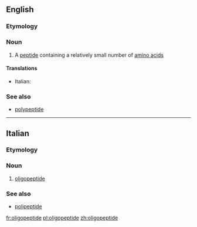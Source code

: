 ==English==

===Etymology===
{{prefix|oligo|peptide}}

===Noun===
{{wikipedia}}
{{en-noun}}

# {{biochemistry}} A [[peptide]] containing a relatively small number of [[amino acid]]s

====Translations====
{{trans-top|peptide containing a relatively small number of amino acids}}
* Italian: {{t-|it|oligopeptide|m}}
{{trans-mid}}
{{trans-bottom}}

===See also===
* [[polypeptide]]

----

==Italian==

===Etymology===
{{prefix|oligo|peptide|lang=it}}

===Noun===
{{it-noun|oligopeptid|m|e|i}}

# {{biochemistry|lang=it}} [[#English|oligopeptide]]

===See also===
* [[polipeptide]]

[[fr:oligopeptide]]
[[pl:oligopeptide]]
[[zh:oligopeptide]]